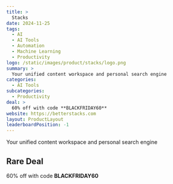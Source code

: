 ```yaml
---
title: >
  Stacks
date: 2024-11-25
tags:
  - AI
  - AI Tools
  - Automation
  - Machine Learning
  - Productivity
logo: /static/images/product/stacks/logo.png
summary: >
  Your unified content workspace and personal search engine
categories:
  - AI Tools
subcategories:
  - Productivity
deal: >
  60% off with code **BLACKFRIDAY60**
website: https://betterstacks.com
layout: ProductLayout
leaderboardPosition: -1
---
```

Your unified content workspace and personal search engine

## Rare Deal

60% off with code **BLACKFRIDAY60**
